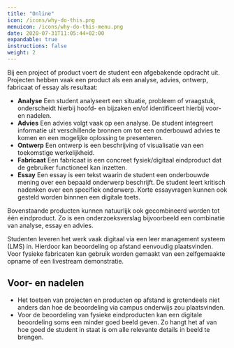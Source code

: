```yaml
---
title: "Online"
icon: /icons/why-do-this.png
menuicon: /icons/why-do-this-menu.png
date: 2020-07-31T11:05:44+02:00
expandable: true
instructions: false
weight: 2
---
```


Bij een project of product voert de student een afgebakende opdracht uit. Projecten hebben vaak een product als een analyse, advies, ontwerp, fabricaat of essay als resultaat: 

*	**Analyse** Een student analyseert een situatie, probleem of vraagstuk, onderscheidt hierbij hoofd- en bijzaken en/of identificeert hierbij voor- en nadelen. 
*	**Advies** Een advies volgt vaak op een analyse. De student integreert informatie uit verschillende bronnen om tot een onderbouwd advies te komen en een mogelijke oplossing te presenteren. 
*	**Ontwerp** Een ontwerp is een beschrijving of visualisatie van een toekomstige werkelijkheid. 
*	**Fabricaat** Een fabricaat is een concreet fysiek/digitaal eindproduct dat de gebruiker functioneel kan inzetten. 
*	**Essay** Een essay is een tekst waarin de student een onderbouwde mening over een bepaald onderwerp beschrijft. De student leert kritisch nadenken over een specifiek onderwerp. Korte essayvragen kunnen ook gesteld worden binnnen een digitale toets.

Bovenstaande producten kunnen natuurlijk ook gecombineerd worden tot één eindproduct. Zo is een onderzoeksverslag bijvoorbeeld een combinatie van analyse, essay en advies.

Studenten leveren het werk vaak digitaal via een leer management systeem (LMS) in. Hierdoor kan beoordeling op afstand eenvoudig plaatsvinden. Voor fysieke fabricaten kan gebruik worden gemaakt van een zelfgemaakte opname of een livestream demonstratie.

## Voor- en nadelen

+ Het toetsen van projecten en producten op afstand is grotendeels niet anders dan hoe de beoordeling via campus onderwijs zou plaatsvinden.
- Voor de beoordeling van fysieke eindproducten kan een digitale beoordeling soms een minder goed beeld geven. Zo hangt het af van hoe goed de student in staat is om alle relevante details in beeld te brengen.
